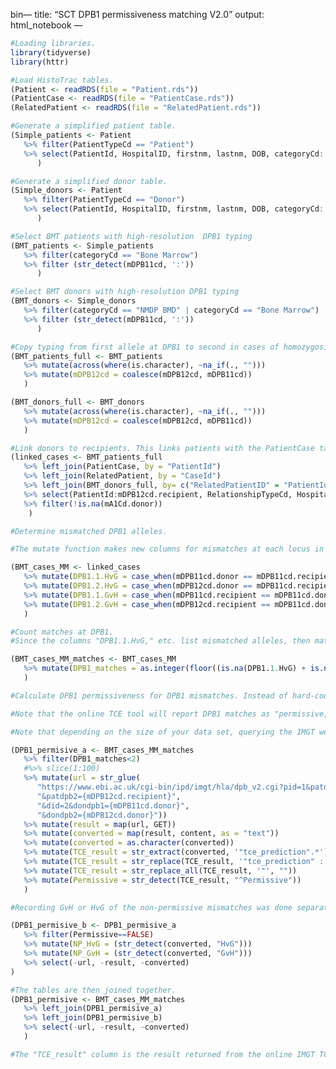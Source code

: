 bin---
title: "SCT DPB1 permissiveness matching V2.0"
output: html_notebook
---
```{r}
#Loading libraries. 
library(tidyverse)
library(httr)
```

```{r}
#Load HistoTrac tables.
(Patient <- readRDS(file = "Patient.rds"))
(PatientCase <- readRDS(file = "PatientCase.rds"))
(RelatedPatient <- readRDS(file = "RelatedPatient.rds"))
```

```{r}
#Generate a simplified patient table. 
(Simple_patients <- Patient 
   %>% filter(PatientTypeCd == "Patient")
   %>% select(PatientId, HospitalID, firstnm, lastnm, DOB, categoryCd: GenderCd, PatientTypeCd, mA1Cd:mDPB12cd, StatusCd, UnacceptAntigenTxt, mA1EqCd, mDPB12EqCd, UNOSCPRAAmt, UNOSUnacceptAntigenTxt)
      )

#Generate a simplified donor table.
(Simple_donors <- Patient 
   %>% filter(PatientTypeCd == "Donor")
   %>% select(PatientId, HospitalID, firstnm, lastnm, DOB, categoryCd: GenderCd, PatientTypeCd, mA1Cd:mDPB12cd, StatusCd, UnacceptAntigenTxt, mA1EqCd, mDPB12EqCd, UNOSCPRAAmt, UNOSUnacceptAntigenTxt)
      )

#Select BMT patients with high-resolution  DPB1 typing
(BMT_patients <- Simple_patients 
   %>% filter(categoryCd == "Bone Marrow")
   %>% filter (str_detect(mDPB11cd, ':'))
      )

#Select BMT donors with high-resolution DPB1 typing
(BMT_donors <- Simple_donors 
   %>% filter(categoryCd == "NMDP BMD" | categoryCd == "Bone Marrow")
   %>% filter (str_detect(mDPB11cd, ':'))
      )
```

```{r}
#Copy typing from first allele at DPB1 to second in cases of homozygosity. This will ensure accurate matching.
(BMT_patients_full <- BMT_patients
   %>% mutate(across(where(is.character), ~na_if(., "")))
   %>% mutate(mDPB12cd = coalesce(mDPB12cd, mDPB11cd))
   )

(BMT_donors_full <- BMT_donors
   %>% mutate(across(where(is.character), ~na_if(., "")))
   %>% mutate(mDPB12cd = coalesce(mDPB12cd, mDPB11cd))
   )
```

```{r}
#Link donors to recipients. This links patients with the PatientCase table, then the RelatedPatient table, then to the BMT_donors_full table. This will add new rows whenever a patient has a donor.  
(linked_cases <- BMT_patients_full 
   %>% left_join(PatientCase, by = "PatientId") 
   %>% left_join(RelatedPatient, by = "CaseId") 
   %>% left_join(BMT_donors_full, by= c("RelatedPatientID" = "PatientId"), suffix = c(".recipient", ".donor"))
   %>% select(PatientId:mDPB12cd.recipient, RelationshipTypeCd, HospitalID.donor:categoryCd.donor, RaceCd.donor:GenderCd.donor, mA1Cd.donor:StatusCd)
   %>% filter(!is.na(mA1Cd.donor))
    )
```

```{r}
#Determine mismatched DPB1 alleles. 

#The mutate function makes new columns for mismatches at each locus in both directions. For the first line of code, the code makes a new column called "DPB1.1.HvG," and then looks at the value of "mDPB11cd.donor" to see if it is present in either "mDPB11cd.recipient" or "mDPB12cd.recipient." If it finds the value in either, then it records "NA" in "DPB1.1.HvG." The "TRUE" argument copies the value of "mDPB11cd.donor" whenever that value is not found in either of the recipient columns. An easier way to understand this is to see that "case_when" is similar to "if_else:" if the value of "mDPB11cd.donor" is found in either "mDPB11cd.recipient" or "mDPB12cd.recipient," then record "NA," else, copy the value of "mDPB11cd.donor."

(BMT_cases_MM <- linked_cases 
   %>% mutate(DPB1.1.HvG = case_when(mDPB11cd.donor == mDPB11cd.recipient | mDPB11cd.donor == mDPB12cd.recipient ~ NA_character_, TRUE ~ as.character(mDPB11cd.donor))) 
   %>% mutate(DPB1.2.HvG = case_when(mDPB12cd.donor == mDPB11cd.recipient | mDPB12cd.donor == mDPB12cd.recipient ~ NA_character_, TRUE ~ as.character(mDPB12cd.donor)))
   %>% mutate(DPB1.1.GvH = case_when(mDPB11cd.recipient == mDPB11cd.donor | mDPB11cd.recipient == mDPB12cd.donor ~ NA_character_, TRUE ~ as.character(mDPB11cd.recipient)))
   %>% mutate(DPB1.2.GvH = case_when(mDPB12cd.recipient == mDPB11cd.donor | mDPB12cd.recipient == mDPB12cd.donor ~ NA_character_, TRUE ~ as.character(mDPB12cd.recipient)))
   )

#Count matches at DPB1.
#Since the columns "DPB1.1.HvG," etc. list mismatched alleles, then matches show up as "NA." Therefore, counting "NA" values will yield matches. A single, bi-directional mismatch at a locus will show up once in the HvG column, and once in the GvH column (for the donor and recipient mismatches, respectively), so the total number of matches has to be divided by 2 to result in the match number. For unidirectional mismatches, only 1 mismatched allele will show up, and there will be an extra "NA" value, which, when divided by 2, with result in a number (either 0.5 or 1.5) that is not an integer. The "floor" function rounds these numbers down, resulting in appropriate counting of matches for unidirectional mismatches.

(BMT_cases_MM_matches <- BMT_cases_MM
   %>% mutate(DPB1_matches = as.integer(floor((is.na(DPB1.1.HvG) + is.na(DPB1.2.HvG) + is.na(DPB1.1.GvH) + is.na(DPB1.2.GvH)) / 2)))
   )
```

```{r}
#Calculate DPB1 permissiveness for DPB1 mismatches. Instead of hard-coding DPB1 permissiveness, the code uses the online DPB1 T-Cell Epitope Algorithm v2.0 tool hosted by the IMGT (https://www.ebi.ac.uk/ipd/imgt/hla/dpb_v2.html). While this is slower, as the code has to request and wait for responses from the web, the IMGT's tool is continually updated with new DPB1 alleles, and therefore should be future-proof. This code will determine if a DPB1 mismatch is permissive or non-permissive as long as the IMGT tool is working.

#Note that the online TCE tool will report DPB1 matches as "permissive," so the code first filters out matches before running the TCE tool. This speeds things up, as the code is not asking the IMGT website to perform TCE matching on donors that are DPB1 matched.

#Note that depending on the size of your data set, querying the IMGT website could take a long time, and could even hang. To perform this in chunks, you can remove the # from in front of the "slice" function, which takes the first 100 rows. This can then be done in batches, changing the slice function to slice(101:200), etc.

(DPB1_permisive_a <- BMT_cases_MM_matches 
   %>% filter(DPB1_matches<2)
   #%>% slice(1:100)
   %>% mutate(url = str_glue(
      "https://www.ebi.ac.uk/cgi-bin/ipd/imgt/hla/dpb_v2.cgi?pid=1&patdpb1={mDPB11cd.recipient}", 
      "&patdpb2={mDPB12cd.recipient}", 
      "&did=2&dondpb1={mDPB11cd.donor}", 
      "&dondpb2={mDPB12cd.donor}"))
   %>% mutate(result = map(url, GET))
   %>% mutate(converted = map(result, content, as = "text")) 
   %>% mutate(converted = as.character(converted))
   %>% mutate(TCE_result = str_extract(converted, '"tce_prediction".*'))
   %>% mutate(TCE_result = str_replace(TCE_result, '"tce_prediction" : ', ""))
   %>% mutate(TCE_result = str_replace_all(TCE_result, '"', ""))
   %>% mutate(Permissive = str_detect(TCE_result, "^Permissive"))
   )

#Recording GvH or HvG of the non-permissive mismatches was done separately so that the final table would only have values for DPB1 permissiveness if it was mismatched at DPB1, and then would only have values for GvH or HvG if it was a non-permissive mismatch.

(DPB1_permisive_b <- DPB1_permisive_a
   %>% filter(Permissive==FALSE)
   %>% mutate(NP_HvG = (str_detect(converted, "HvG")))
   %>% mutate(NP_GvH = (str_detect(converted, "GvH")))
   %>% select(-url, -result, -converted)
)

#The tables are then joined together.
(DPB1_permisive <- BMT_cases_MM_matches 
   %>% left_join(DPB1_permisive_a)
   %>% left_join(DPB1_permisive_b)
   %>% select(-url, -result, -converted)
   )

#The "TCE_result" column is the result returned from the online IMGT TCE tool. "Permissive" translates this to a logical TRUE/FALSE value, and then the columns "NP_HvG," and "NP_GvH," have TRUE/FALSE values for the non-permissive mismatches, as appropriate.
```

